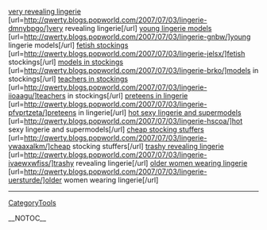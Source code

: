 <a href= http://qwerty.blogs.popworld.com/2007/07/03/lingerie-dmnybpgo/ >very revealing lingerie</a>   [url=http://qwerty.blogs.popworld.com/2007/07/03/lingerie-dmnybpgo/]very revealing lingerie[/url]   <a href= http://qwerty.blogs.popworld.com/2007/07/03/lingerie-gnbw/ >young lingerie models</a>   [url=http://qwerty.blogs.popworld.com/2007/07/03/lingerie-gnbw/]young lingerie models[/url]   <a href= http://qwerty.blogs.popworld.com/2007/07/03/lingerie-jelsx/ >fetish stockings</a>   [url=http://qwerty.blogs.popworld.com/2007/07/03/lingerie-jelsx/]fetish stockings[/url]   <a href= http://qwerty.blogs.popworld.com/2007/07/03/lingerie-brko/ >models in stockings</a>   [url=http://qwerty.blogs.popworld.com/2007/07/03/lingerie-brko/]models in stockings[/url]   <a href= http://qwerty.blogs.popworld.com/2007/07/03/lingerie-iioaagu/ >teachers in stockings</a>   [url=http://qwerty.blogs.popworld.com/2007/07/03/lingerie-iioaagu/]teachers in stockings[/url]   <a href= http://qwerty.blogs.popworld.com/2007/07/03/lingerie-pfvprtzeta/ >preteens in lingerie</a>   [url=http://qwerty.blogs.popworld.com/2007/07/03/lingerie-pfvprtzeta/]preteens in lingerie[/url]   <a href= http://qwerty.blogs.popworld.com/2007/07/03/lingerie-hscoa/ >hot sexy lingerie and supermodels</a>   [url=http://qwerty.blogs.popworld.com/2007/07/03/lingerie-hscoa/]hot sexy lingerie and supermodels[/url]   <a href= http://qwerty.blogs.popworld.com/2007/07/03/lingerie-ywaaxalkm/ >cheap stocking stuffers</a>   [url=http://qwerty.blogs.popworld.com/2007/07/03/lingerie-ywaaxalkm/]cheap stocking stuffers[/url]   <a href= http://qwerty.blogs.popworld.com/2007/07/03/lingerie-ivaewxwfiss/ >trashy revealing lingerie</a>   [url=http://qwerty.blogs.popworld.com/2007/07/03/lingerie-ivaewxwfiss/]trashy revealing lingerie[/url]   <a href= http://qwerty.blogs.popworld.com/2007/07/03/lingerie-uersturde/ >older women wearing lingerie</a>   [url=http://qwerty.blogs.popworld.com/2007/07/03/lingerie-uersturde/]older women wearing lingerie[/url]
----
[[CategoryTools]]

__NOTOC__